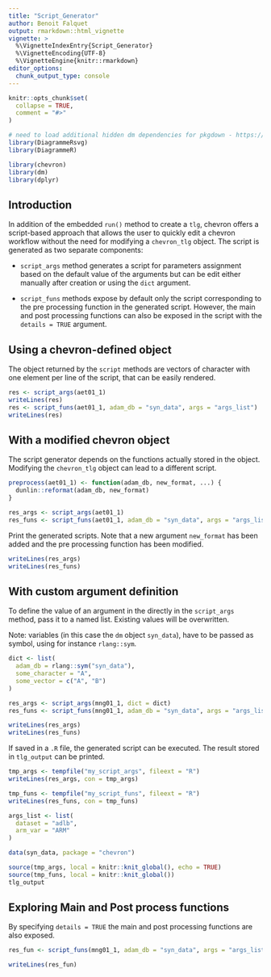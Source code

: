 ```yaml
---
title: "Script_Generator"
author: Benoit Falquet
output: rmarkdown::html_vignette
vignette: >
  %\VignetteIndexEntry{Script_Generator}
  %\VignetteEncoding{UTF-8}
  %\VignetteEngine{knitr::rmarkdown}
editor_options:
  chunk_output_type: console
---
```


```r
knitr::opts_chunk$set(
  collapse = TRUE,
  comment = "#>"
)

# need to load additional hidden dm dependencies for pkgdown - https://github.com/cynkra/dm/blob/v1.0.0/R/pkgdown.R#L17
library(DiagrammeRsvg)
library(DiagrammeR)

library(chevron)
library(dm)
library(dplyr)
```

## Introduction

In addition of the embedded `run()` method to create a `tlg`, chevron offers a script-based approach that allows the user to quickly edit a chevron workflow without the need for modifying a `chevron_tlg` object. The script is generated as two separate components:

- `script_args` method generates a script for parameters assignment based on the default value of the arguments but can be edit either manually after creation or using the `dict` argument.

- `script_funs` methods expose by default only the script corresponding to the pre processing function in the generated script. However, the main and post processing functions can also be exposed in the script with the `details = TRUE` argument.

## Using a chevron-defined object

The object returned by the `script` methods are vectors of character with one element per line of the script, that can be easily rendered.

```r
res <- script_args(aet01_1)
writeLines(res)
res <- script_funs(aet01_1, adam_db = "syn_data", args = "args_list")
writeLines(res)
```

## With a modified chevron object

The script generator depends on the functions actually stored in the object. Modifying the `chevron_tlg` object can lead to a different script.

```r
preprocess(aet01_1) <- function(adam_db, new_format, ...) {
  dunlin::reformat(adam_db, new_format)
}

res_args <- script_args(aet01_1)
res_funs <- script_funs(aet01_1, adam_db = "syn_data", args = "args_list")
```

Print the generated scripts. Note that a new argument `new_format` has been added and the pre processing function has been modified.

```r
writeLines(res_args)
writeLines(res_funs)
```

## With custom argument definition

To define the value of an argument in the directly in the `script_args` method, pass it to a named list. Existing values will be overwritten.

Note: variables (in this case the `dm` object `syn_data`), have to be passed as symbol, using for instance `rlang::sym`.

```r
dict <- list(
  adam_db = rlang::sym("syn_data"),
  some_character = "A",
  some_vector = c("A", "B")
)

res_args <- script_args(mng01_1, dict = dict)
res_funs <- script_funs(mng01_1, adam_db = "syn_data", args = "args_list")
```

```r
writeLines(res_args)
writeLines(res_funs)
```

If saved in a `.R` file, the generated script can be executed. The result stored in `tlg_output` can be printed.

```r
tmp_args <- tempfile("my_script_args", fileext = "R")
writeLines(res_args, con = tmp_args)

tmp_funs <- tempfile("my_script_funs", fileext = "R")
writeLines(res_funs, con = tmp_funs)

args_list <- list(
  dataset = "adlb",
  arm_var = "ARM"
)

data(syn_data, package = "chevron")

source(tmp_args, local = knitr::knit_global(), echo = TRUE)
source(tmp_funs, local = knitr::knit_global())
tlg_output
```

## Exploring Main and Post process functions

By specifying `details = TRUE` the main and post processing functions are also exposed.

```r
res_fun <- script_funs(mng01_1, adam_db = "syn_data", args = "args_list", details = TRUE)
```

```r
writeLines(res_fun)
```

